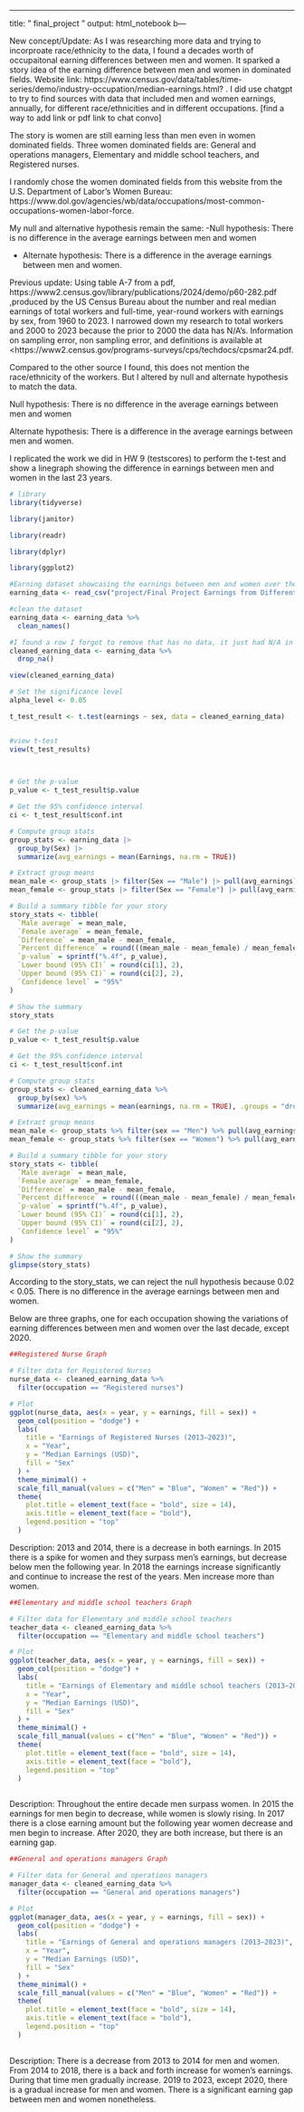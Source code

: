 ---
title: " final_project "
output: html_notebook
 b---
 
New concept/Update: As I was researching more data and trying to incorproate race/ethnicity to the data, I found a decades worth of occupaitonal earning differences between men and women. It sparked a story idea of the earning difference between men and women in dominated fields. Website link: https://www.census.gov/data/tables/time-series/demo/industry-occupation/median-earnings.html? . I did use chatgpt to try to find sources with data that included men and women earnings, annually, for different race/ethnicities and in different occupations.  [find a way to add link or pdf link to chat convo]

The story is women are still earning less than men even in women dominated fields. Three women dominated fields are: General and operations managers, Elementary and middle school teachers, and Registered nurses. 

I randomly chose the women dominated fields from this website from the U.S. Department of Labor's Women Bureau: https://www.dol.gov/agencies/wb/data/occupations/most-common-occupations-women-labor-force. 

My null and alternative hypothesis remain the same: 
-Null hypothesis: There is no difference in the average earnings between men and women

- Alternate hypothesis: There is a difference in the average earnings between men and women. 





Previous update: Using table A-7 from a pdf, https://www2.census.gov/library/publications/2024/demo/p60-282.pdf ,produced by the US Census Bureau about the number and real median earnings of total workers and full-time, year-round workers with earnings by sex, from 1960 to 2023. I narrowed down my research to total workers and 2000 to 2023 because the prior to 2000 the data has N/A's. Information on sampling error, non sampling error, and definitions is available at <https://www2.census.gov/programs-surveys/cps/techdocs/cpsmar24.pdf. 


Compared to the other source I found, this does not mention the race/ethnicity of the workers. But I altered by null and alternate hypothesis to match the data. 

Null hypothesis: There is no difference in the average earnings between men and women

Alternate hypothesis: There is a difference in the average earnings between men and women. 

I replicated the work we did in HW 9 (testscores) to perform the t-test and show a linegraph showing the difference in earnings between men and women in the last 23 years. 

```r
# library
library(tidyverse)

library(janitor)

library(readr)

library(dplyr)

library(ggplot2)


```

```r
#Earning dataset showcasing the earnings between men and women over the last 10 years.  
earning_data <- read_csv("project/Final Project Earnings from Different Occupations for Men and Women 2023-2013  - Copy of Sheet1.csv")

#clean the dataset
earning_data <- earning_data %>%
  clean_names()

#I found a row I forgot to remove that has no data, it just had N/A in it.
cleaned_earning_data <- earning_data %>%
  drop_na()

view(cleaned_earning_data)

```


```r

# Set the significance level
alpha_level <- 0.05

t_test_result <- t.test(earnings ~ sex, data = cleaned_earning_data)


#view t-test
view(t_test_results)

  
```


```r
# Get the p-value
p_value <- t_test_result$p.value

# Get the 95% confidence interval
ci <- t_test_result$conf.int

# Compute group stats
group_stats <- earning_data |>
  group_by(Sex) |>
  summarize(avg_earnings = mean(Earnings, na.rm = TRUE))

# Extract group means
mean_male <- group_stats |> filter(Sex == "Male") |> pull(avg_earnings)
mean_female <- group_stats |> filter(Sex == "Female") |> pull(avg_earnings)

# Build a summary tibble for your story
story_stats <- tibble(
  `Male average` = mean_male,
  `Female average` = mean_female,
  `Difference` = mean_male - mean_female,
  `Percent difference` = round(((mean_male - mean_female) / mean_female) * 100, 1),
  `p-value` = sprintf("%.4f", p_value),
  `Lower bound (95% CI)` = round(ci[1], 2),
  `Upper bound (95% CI)` = round(ci[2], 2),
  `Confidence level` = "95%"
)

# Show the summary
story_stats

```



```r
# Get the p-value
p_value <- t_test_result$p.value

# Get the 95% confidence interval
ci <- t_test_result$conf.int

# Compute group stats
group_stats <- cleaned_earning_data %>%
  group_by(sex) %>%
  summarize(avg_earnings = mean(earnings, na.rm = TRUE), .groups = "drop")

# Extract group means
mean_male <- group_stats %>% filter(sex == "Men") %>% pull(avg_earnings)
mean_female <- group_stats %>% filter(sex == "Women") %>% pull(avg_earnings)

# Build a summary tibble for your story
story_stats <- tibble(
  `Male average` = mean_male,
  `Female average` = mean_female,
  `Difference` = mean_male - mean_female,
  `Percent difference` = round(((mean_male - mean_female) / mean_female) * 100, 1),
  `p-value` = sprintf("%.4f", p_value),
  `Lower bound (95% CI)` = round(ci[1], 2),
  `Upper bound (95% CI)` = round(ci[2], 2),
  `Confidence level` = "95%"
)

# Show the summary
glimpse(story_stats)
```

According to the story_stats, we can reject the null hypothesis because 0.02 < 0.05. There is no difference in the average earnings between men and women. 

Below are three graphs, one for each occupation showing the variations of earning differences between men and women over the last decade, except 2020. 

```r

##Registered Nurse Graph 

# Filter data for Registered Nurses
nurse_data <- cleaned_earning_data %>%
  filter(occupation == "Registered nurses")

# Plot
ggplot(nurse_data, aes(x = year, y = earnings, fill = sex)) +
  geom_col(position = "dodge") +
  labs(
    title = "Earnings of Registered Nurses (2013–2023)",
    x = "Year",
    y = "Median Earnings (USD)",
    fill = "Sex"
  ) +
  theme_minimal() +
  scale_fill_manual(values = c("Men" = "Blue", "Women" = "Red")) +
  theme(
    plot.title = element_text(face = "bold", size = 14),
    axis.title = element_text(face = "bold"),
    legend.position = "top"
  )
```
Description: 2013 and 2014, there is a decrease in both earnings. In 2015 there is a spike for women and they surpass men's earnings, but decrease below men the following year. In 2018 the earnings increase significantly and continue to increase the rest of the years. Men increase more than women. 



```r
##Elementary and middle school teachers Graph 

# Filter data for Elementary and middle school teachers
teacher_data <- cleaned_earning_data %>%
  filter(occupation == "Elementary and middle school teachers")

# Plot
ggplot(teacher_data, aes(x = year, y = earnings, fill = sex)) +
  geom_col(position = "dodge") +
  labs(
    title = "Earnings of Elementary and middle school teachers (2013–2023)",
    x = "Year",
    y = "Median Earnings (USD)",
    fill = "Sex"
  ) +
  theme_minimal() +
  scale_fill_manual(values = c("Men" = "Blue", "Women" = "Red")) +
  theme(
    plot.title = element_text(face = "bold", size = 14),
    axis.title = element_text(face = "bold"),
    legend.position = "top"
  )
  
```
Description: Throughout the entire decade men surpass women. In 2015 the earnings for men begin to decrease, while women is slowly rising. In 2017 there is a close earning amount but the following year women decrease and men begin to increase. After 2020, they are both increase, but there is an earning gap. 


```r

##General and operations managers Graph 

# Filter data for General and operations managers
manager_data <- cleaned_earning_data %>%
  filter(occupation == "General and operations managers")

# Plot
ggplot(manager_data, aes(x = year, y = earnings, fill = sex)) +
  geom_col(position = "dodge") +
  labs(
    title = "Earnings of General and operations managers (2013–2023)",
    x = "Year",
    y = "Median Earnings (USD)",
    fill = "Sex"
  ) +
  theme_minimal() +
  scale_fill_manual(values = c("Men" = "Blue", "Women" = "Red")) +
  theme(
    plot.title = element_text(face = "bold", size = 14),
    axis.title = element_text(face = "bold"),
    legend.position = "top"
  )
  

```
Description: There is a decrease from 2013 to 2014 for men and women. From 2014 to 2018, there is a back and forth increase for women's earnings. During that time men gradually increase. 2019 to 2023, except 2020, there is a gradual increase for men and women. There is a significant earning gap between men and women nonetheless. 

